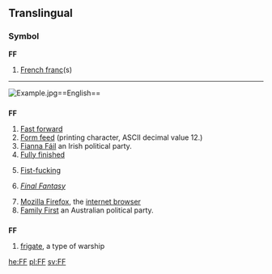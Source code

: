 {{also|ff|ff.|fF|ﬀ|␌}}
==Translingual==

===Symbol===
'''FF'''

# [[French franc]](s)

----

[[File:Example.jpg]]==English==

==={{initialism}}===
'''FF'''

# [[fast forward|Fast forward]]
# [[form feed|Form feed]] (printing character, ASCII decimal value 12.)
# [[Fianna Fáil|Fianna Fáil]] an Irish political party.
# [[fully finished|Fully finished]]
# {{vulgar|slang}} [[fist-fucking|Fist-fucking]]
# {{video games}} ''[[w:Final Fantasy|Final Fantasy]]'' {{qualifier|at Wikipedia}}
# [[w:Firefox|Mozilla Firefox]], the [[internet browser]]
# [[w:Family First|Family First]] an Australian political party.

==={{abbreviation}}===
'''FF'''

# [[frigate]], a type of warship

[[he:FF]]
[[pl:FF]]
[[sv:FF]]